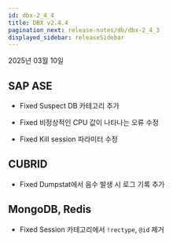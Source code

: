 ```yaml
---
id: dbx-2_4_4
title: DBX v2.4.4
pagination_next: release-notes/db/dbx-2_4_3
displayed_sidebar: releaseSidebar
---
```


2025년 03월 10일


## SAP ASE 

- <Status priority='0'>Fixed</Status> Suspect DB 카테고리 추가

- <Status priority='0'>Fixed</Status> 비정상적인 CPU 값이 나타나는 오류 수정

- <Status priority='0'>Fixed</Status> Kill session 파라미터 수정

## CUBRID

- <Status priority='0'>Fixed</Status>  Dumpstat에서 음수 발생 시 로그 기록 추가

## MongoDB, Redis

- <Status priority='0'>Fixed</Status>  Session 카테고리에서 `!rectype`, `@id` 제거


<DownloadJava ver="2.4.4" />